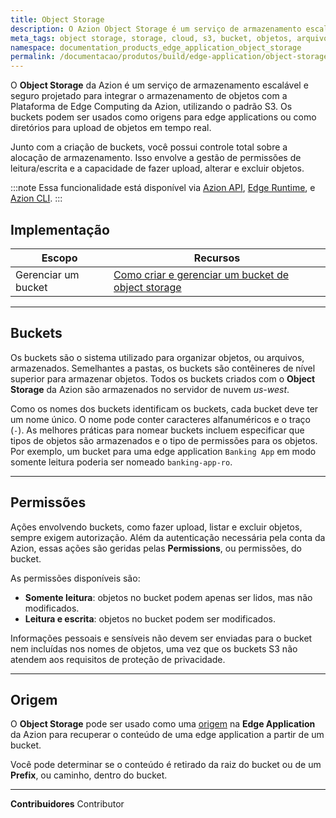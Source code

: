 ```yaml
---
title: Object Storage
description: O Azion Object Storage é um serviço de armazenamento escalável e seguro projetado para integrar o armazenamento de objetos com a Plataforma de Edge Computing da Azion usando o padrão S3.
meta_tags: object storage, storage, cloud, s3, bucket, objetos, arquivos, armazenamento, file storage
namespace: documentation_products_edge_application_object_storage
permalink: /documentacao/produtos/build/edge-application/object-storage/
---
```


O **Object Storage** da Azion é um serviço de armazenamento escalável e seguro projetado para integrar o armazenamento de objetos com a Plataforma de Edge Computing da Azion, utilizando o padrão S3. Os buckets podem ser usados como origens para edge applications ou como diretórios para upload de objetos em tempo real.

Junto com a criação de buckets, você possui controle total sobre a alocação de armazenamento. Isso envolve a gestão de permissões de leitura/escrita e a capacidade de fazer upload, alterar e excluir objetos.

:::note
Essa funcionalidade está disponível via [Azion API](https://api.azion.com), [Edge Runtime](/pt-br/documentacao/produtos/edge-application/edge-functions/runtime/visao-geral/), e [Azion CLI](/pt-br/documentacao/produtos/azion-cli/visao-geral/).
:::

## Implementação

| Escopo | Recursos |
| --- | --- |
| Gerenciar um bucket | [Como criar e gerenciar um bucket de object storage](/pt-br/documentacao/produtos/guias/como-criar-e-configurar-um-bucket/) |

---

## Buckets

Os buckets são o sistema utilizado para organizar objetos, ou arquivos, armazenados. Semelhantes a pastas, os buckets são contêineres de nível superior para armazenar objetos. Todos os buckets criados com o **Object Storage** da Azion são armazenados no servidor de nuvem *us-west*.

Como os nomes dos buckets identificam os buckets, cada bucket deve ter um nome único. O nome pode conter caracteres alfanuméricos e o traço (`-`). As melhores práticas para nomear buckets incluem especificar que tipos de objetos são armazenados e o tipo de permissões para os objetos. Por exemplo, um bucket para uma edge application `Banking App` em modo somente leitura poderia ser nomeado `banking-app-ro`.

---

## Permissões

Ações envolvendo buckets, como fazer upload, listar e excluir objetos, sempre exigem autorização. Além da autenticação necessária pela conta da Azion, essas ações são geridas pelas **Permissions**, ou permissões, do bucket.

As permissões disponíveis são:

- **Somente leitura**: objetos no bucket podem apenas ser lidos, mas não modificados.
- **Leitura e escrita**: objetos no bucket podem ser modificados.

Informações pessoais e sensíveis não devem ser enviadas para o bucket nem incluídas nos nomes de objetos, uma vez que os buckets S3 não atendem aos requisitos de proteção de privacidade.

---

## Origem

O **Object Storage** pode ser usado como uma [origem](/pt-br/documentacao/produtos/edge-application/origins/#object-storage) na **Edge Application** da Azion para recuperar o conteúdo de uma edge application a partir de um bucket.

Você pode determinar se o conteúdo é retirado da raiz do bucket ou de um **Prefix**, ou caminho, dentro do bucket.

---


**Contribuidores** <ContributorList>Contributor</ContributorList>
